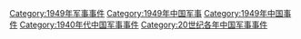 [[Category:1949年军事事件|Category:1949年军事事件]]
[[Category:1949年中国军事|Category:1949年中国军事]]
[[Category:1949年中国事件|Category:1949年中国事件]]
[[Category:1940年代中国军事事件|Category:1940年代中国军事事件]]
[[Category:20世纪各年中国军事事件|Category:20世纪各年中国军事事件]]
